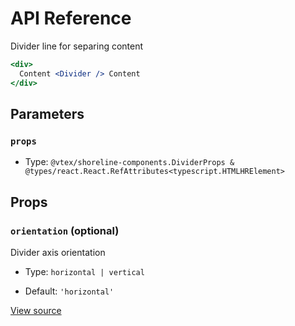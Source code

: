 # API Reference

Divider line for separing content

```jsx
<div>
  Content <Divider /> Content
</div>
```

## Parameters

### `props`

- Type: `@vtex/shoreline-components.DividerProps & @types/react.React.RefAttributes<typescript.HTMLHRElement>`

## Props

### `orientation` (optional)

Divider axis orientation

- Type: `horizontal | vertical`

- Default: `'horizontal'`

[View source](https://github.com/vtex/shoreline/blob/ad4693b44/packages/components/src/divider/divider.tsx#L12)
